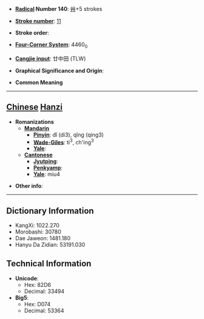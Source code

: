 * '''[[Wiktionary:Chinese radical index| Radical]] Number 140''': [[Wiktionary:Chinese radical index 艸|艸]]+5 strokes

* '''[[Wiktionary:Chinese total strokes index|Stroke number]]''': [[Wiktionary:Chinese total strokes index 11|11]]

* '''Stroke order''': 

* '''[[Wiktionary:Chinese four corner index|Four-Corner System]]''': 4460<sub>0</sub>

* '''[[Wiktionary:Chinese Cangjie index|Cangjie input]]''': 廿中田 (TLW)

* '''Graphical Significance and Origin''': 

* '''Common Meaning'''

----

== [[Chinese]] [[Hanzi]] ==

* '''Romanizations'''
** '''[[Mandarin]]'''
*** '''[[Pinyin]]''': dǐ (di3), qǐng (qing3)
*** '''[[Wade-Giles]]''': ti<sup>3</sup>, ch'ing<sup>3</sup>
*** '''[[Yale]]''': 
** '''[[Cantonese]]'''
*** '''[[Jyutping]]''':
*** '''[[Penkyamp]]''': 
*** '''[[Yale]]''': miu4

* '''Other info''': 

----

== Dictionary Information ==

* KangXi: 1022.270
* Morobashi: 30780
* Dae Jaweon: 1481.180
* Hanyu Da Zidian: 53191.030

== Technical Information ==

* '''Unicode''':
** Hex: 82D6
** Decimal: 33494
* '''Big5''':
** Hex: D074
** Decimal: 53364